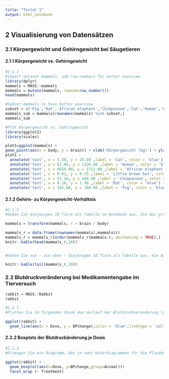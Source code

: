 ```yaml
---
title: "Testat 1"
output: html_notebook
---
```


## 2 Visualisierung von Datensätzen
### 2.1 Körpergewicht und Gehirngewicht bei Säugetieren
#### 2.1.1 Körpergewicht vs. Gehirngewicht
```r
#2.1.1
#Import dataset mammals, add row numbers for better overview
library(dplyr)
mammals = MASS::mammals
mammals = mutate(mammals, rownum=row_number())
head(mammals)
```

```r
#Subset mammals to have better overview
subset = c('Pig','Rat','African elephant','Chimpanzee','Cat','Human','Little brown bat')
mammals_sub = mammals[rownames(mammals) %in% subset,]
mammals_sub

#Plot Körpergewicht vs. Gehirngewicht
library(ggplot2)
library(scales)

plot1=ggplot(mammals) +
geom_point(aes(x = body, y = brain)) + xlab('Körpergewicht (kg)') + ylab('Gehirngewicht (g)') + scale_x_log10() + scale_y_log10() 
plot1 + 
  annotate('text', x = 3.30, y = 25.60 ,label = 'Cat', color = 'blue') +
  annotate('text', x = 62.00, y = 1320.00 ,label = 'Human', color = 'blue') +
  annotate('text', x = 6654.00, y = 5712.00 ,label = 'African elephant', color = 'blue') +
  annotate('text', x = 0.01, y = 0.25 ,label = 'Little brown bat', color = 'blue') +
  annotate('text', x = 52.16, y = 440.00 ,label = 'Chimpanzee', color = 'blue') +
  annotate('text', x = 0.28, y = 1.90 ,label = 'Rat', color = 'blue') +
  annotate('text', x = 192.00, y = 180.00 ,label = 'Pig', color = 'blue')
```
#### 2.1.2 Gehirn- zu Körpergewicht-Verhältnis
```r
#2.1.2
#Geben Sie diejenigen 10 Tiere als Tabelle im Notebook aus, die das größte Gehirn- zu Körpergewicht-Verhältnis r haben. Die Liste soll nach r absteigend sortiert sein und den Tiernamen und r enthalten

mammals = transform(mammals, r = brain / body)

mammals_r = data.frame(rownames(mammals),mammals$r)
mammals_r = mammals_r[order(mammals_r$mammals.r, decreasing = TRUE),]
knitr::kable(head(mammals_r,10))


#Geben Sie nun – wie eben – diejenigen 10 Tiere als Tabelle aus, die das kleinste Gehirn- zu Körpergewicht-Verhältnis r haben. Die Liste soll nach r absteigend sortiert sein.

knitr::kable(tail(mammals_r,10))
```
### 2.2 Blutdruckveränderung bei Medikamentengabe im Tierversuch
```r
rabbit = MASS::Rabbit
rabbit

#2.2.1
#Plotten Sie im folgenden Chunk den Verlauf der Blutdruckveränderung (y-Achse) bei gegebener Dosis Phenylbiguanide (x-Achse). Dies soll in einem Diagramm mit Unterdiagrammen erfolgen: ein Unterdiagramm zeigt den Verlauf für je ein Kaninchen und der Behandlung (Placebo oder MDL 72222).

ggplot(rabbit) +
  geom_line(aes(x = Dose, y = BPchange),color = 'blue',linetype = 'solid') + facet_wrap(~ Treatment + Animal, ncol = 5)

```
#### 2.2.2 Boxplots der Blutdruckänderung je Dosis
```r
#2.2.2
#Erzeugen Sie ein Diagramm, das in zwei Unterdiagrammen für die Placebo- und die MLD-Gruppe Boxplots erstellt. Die Boxplots geben die Verteilung der Blutdruckänderung je Dosis an. In Anlehnung an das obige Diagramm sollen die Boxplots vertikal ausgerichtet sein.

ggplot(rabbit) +
  geom_boxplot(aes(x=Dose, y=BPchange,group=Animal))+
  facet_wrap (~ Treatment)

```
